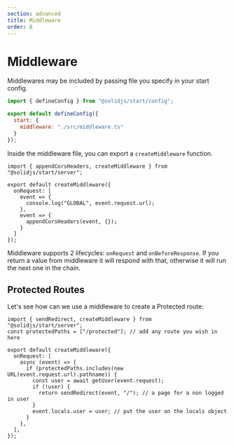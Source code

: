 ```yaml
---
section: advanced
title: Middleware
order: 8
---
```


# Middleware

Middlewares may be included by passing file you specify in your start config.

```js
import { defineConfig } from "@solidjs/start/config";

export default defineConfig({
  start: {
    middleware: "./src/middleware.ts"
  }
});
```

Inside the middleware file, you can export a `createMiddleware` function.

```tsx
import { appendCorsHeaders, createMiddleware } from "@solidjs/start/server";

export default createMiddleware({
  onRequest: [
    event => {
      console.log("GLOBAL", event.request.url);
    },
    event => {
      appendCorsHeaders(event, {});
    }
  ]
});
```

Middleware supports 2 lifecycles: `onRequest` and `onBeforeResponse`. If you return a value from middleware it will respond with that, otherwise it will run the next one in the chain.

## Protected Routes

Let's see how can we use a middleware to create a Protected route:

```tsx
import { sendRedirect, createMiddleware } from "@solidjs/start/server";
const protectedPaths = ["/protected"]; // add any route you wish in here

export default createMiddleware({
  onRequest: [
    async (event) => {
      if (protectedPaths.includes(new URL(event.request.url).pathname)) {
        const user = await getUser(event.request);
        if (!user) {
          return sendRedirect(event, "/"); // a page for a non logged in user
        }
        event.locals.user = user; // put the user on the locals object
      }
    },
  ],
});
```
